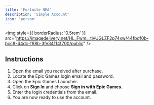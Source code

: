 ```yaml
---
title: 'Fortnite NFA'
description: 'Simple Account'
icon: 'person'
---
```


<img
  style={{ borderRadius: '0.5rem' }}
  src="https://imagedelivery.net/HL_Fwm__tlvUGLZF2p74xw/44fbdf0b-bcc8-44dc-f98b-3fe34114f700/public"
/>

## Instructions

1. Open the email you received after purchase.
2. Locate the Epic Games login email and password.
3. Open the Epic Games Launcher.
4. Click on **Sign In** and choose **Sign in with Epic Games**.
5. Enter the login credentials from the email.
6. You are now ready to use the account.
